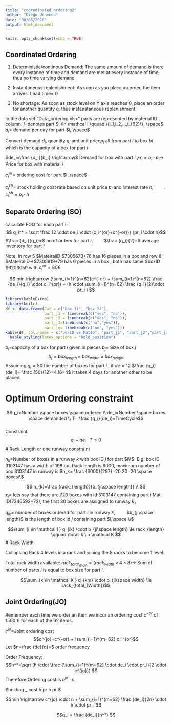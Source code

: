 ```yaml
---
title: "cooredinated_ordering2"
author: "Diego Uchendu"
date: "30/05/2020"
output: html_document
---
```


```r
knitr::opts_chunk$set(echo = TRUE)
```

## Coordinated Ordering

1. Deterministic/continous Demand: The same amount of demand is there every instance of time and demand are met at every instance of time, thus no time varying demand

2. Instantaneous replenishment: As soon as you place an order,  the item arrives. Lead time= 0

3. No shortage: As soon as stock level on Y axis reaches 0, place an order for another quantity q. thus instanstaneous replenishment. 

In the data set "Data_ordering.xlsx" parts are represented by material ID column.
$i=$denotes part
$i \in \mathcal I \qquad \{i_1,i_2,...,i_{62}\}, \space$
$d_i=$ demand per day for part $i, \space$

Convert demand $d_i$, quantity $q_i$ and unit price$p_i$ all from part $i$ to box $bi$ which is the capacity of a box for part $i$ 

$de_i=\frac {d_i}{b_i} \rightarrow$ Demand for box with part $i$
$\mathcal pr_i= b_i \cdot p_i \rightarrow$ Price for box with material $i$

$c_i^{or}=$ ordering cost for part $i ,\space$

$c_i^{sh}=$ stock holding cost rate based on unit price $p_i$ and interest rate $h, \qquad$.
$c_i^{sh}=p_i \cdot h$

## Separate Ordering (SO)
calculate EOQ for each part i:
$$ q_i^* = \sqrt \frac {2 \cdot de_i \cdot (c_i^{or}+c^{-or})} {pr_i \cdot h}$$
$\frac {d_i}{q_i}=$ no of orders for part $i, \qquad$
$\frac {q_i}{2}=$ average inventory for part $i$

Note: In row 5 $MateiralID \rightarrow$7305673+76 has 16 pieces  in a box and row 8 $MateiralID->$7305819+79 has 6 pieces in a box , both has same $boxID \rightarrow$6203059 with $c_i^{or}= 80 €$

$$ min \rightarrow (\sum_{i=1}^{n=62}c^{-or} + \sum_{i=1}^{n=62} \frac {de_i}{q_i} \cdot c_i^{or}) + (h \cdot \sum_{i=1}^{n=62} \frac {q_i}{2}\cdot pr_i ) $$


```r
library(kableExtra)
library(knitr)
df <- data.frame(Cat = c("box 1i", "box 2i"), 
                 part_j1 = linebreak(c("yes", "no")), 
                 part_j2 = linebreak(c("yes", "no")),
                 part_j3=linebreak(c("no","yes")),
                 part_jn= linebreak(c("no", "yes")))
kable(df, col.names = c("boxID vs MatID", "part_j1", "part_j2","part_j3","part_jn"), escape = F, caption = "parts each boxes can contain") %>%
  kable_styling(latex_options = "hold_position")
```
$b_{i}=$capacity of a box for part $i$ given in pieces
$b_{j}=$ Size of box $j$
$$b_{j}= box_{length} \times box_{width} \times box_{height}$$
Assuming $q_i=50$ the number of boxes for part $i$ , if $de=12$ $\frac {q_i}{de_i}= \frac {50}{12}=4.16=4$ it takes 4 days for another other to be placed. 

# Optimum Ordering constraint

$$q_i=Number \space boxes \space ordered  \\ 
de_i=Number \space boxes \space demanded \\
T= \frac {q_i}{de_i}=TimeCycle$$   
Constraint:
$$q_i -  {de_i} \cdot T \le 0$$
# Rack Length or one runway constraint

$n_k=$Number of boxes in a runway $k$ with box ID $j$ for part $i\\$:
E.g: box ID 3103147 has a width of 198 but Rack length is 6000,
maximum number of box 3103147 in runway is $n_k= \frac {6000}{297}=20.20=20 \space boxes\\$

$$ n_{k}=\frac {rack_{length}}{b_{ji\space length}} \\ $$
$x_{i}=$ lets say that there are 720 boxes with id 3103147 containing part i Mat ID(7346592+72), the first 30 boxes are assigned to runway $k_1 \qquad$ 

$q_{ik}=$ number of boxes ordered for part $i$ in runway $k, \qquad$ $b_{ji\space length}$ is the length of box id $j$ containing part $i,\space \\$


$$\sum_{i \in \mathcal I } q_{ik} \cdot b_{ji\space length} \le rack_{length} \qquad \forall k \in \mathcal K $$
# Rack Width

Collapsing Rack 4 levels in a rack and joining the 8 racks to become 1 level.

Total rack width available: 
$rack_{total_{Width}}=(rack_{width} \times 4 \times 8) \rightarrow$
Sum of number of parts $i$ is equal to box size for part $i$.

$$\sum_{k \in \mathcal K } q_{km} \cdot b_{ji\space width} \le rack_{total_{Width}}$$


## Joint Ordering(JO)

Remember each time we order an Item we incur an ordering cost $c^{-or}$ of 1500 € for each of the 62 items.

$c^{jo}=$Joint ordering cost
$$c^{jo}=c^{-or} + \sum_{i=1}^{m=62}  c_i^{or}$$
Let $n=\frac {de}{q}=$ order frequency

Order Frequency:
$$n^*=\sqrt (h \cdot \frac  {\sum_{i=1}^{m=62} \cdot de_i \cdot pr_i}{2 \cdot c^{jo}}) $$
Therefore Ordering cost is $c^{jo} \cdot n$

$holding \_ cost \rightarrow \frac {q}{2} \cdot h \cdot pr \rightarrow \frac {de}{2n} \cdot h \cdot pr $

$$min \rightarrow c^{jo} \cdot n + \sum_{i=1}^{m=62} \frac {de_i}{2n} \cdot h \cdot pr_i   $$

$$q_i = \frac {de_i}{n^*} $$ 
```r

```


```r

```

